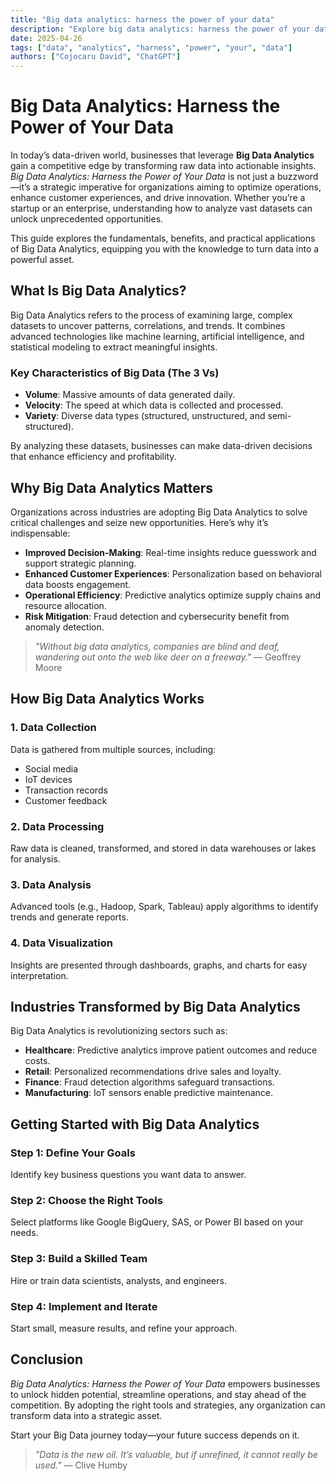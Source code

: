 ```yaml
---
title: "Big data analytics: harness the power of your data"
description: "Explore big data analytics: harness the power of your data in this detailed guide, offering insights, strategies, and practical tips to enhance your understanding and application of the topic."
date: 2025-04-26
tags: ["data", "analytics", "harness", "power", "your", "data"]
authors: ["Cojocaru David", "ChatGPT"]
---
```


# Big Data Analytics: Harness the Power of Your Data  

In today’s data-driven world, businesses that leverage **Big Data Analytics** gain a competitive edge by transforming raw data into actionable insights. *Big Data Analytics: Harness the Power of Your Data* is not just a buzzword—it’s a strategic imperative for organizations aiming to optimize operations, enhance customer experiences, and drive innovation. Whether you’re a startup or an enterprise, understanding how to analyze vast datasets can unlock unprecedented opportunities.  

This guide explores the fundamentals, benefits, and practical applications of Big Data Analytics, equipping you with the knowledge to turn data into a powerful asset.  

## What Is Big Data Analytics?  

Big Data Analytics refers to the process of examining large, complex datasets to uncover patterns, correlations, and trends. It combines advanced technologies like machine learning, artificial intelligence, and statistical modeling to extract meaningful insights.  

### Key Characteristics of Big Data (The 3 Vs)  
- **Volume**: Massive amounts of data generated daily.  
- **Velocity**: The speed at which data is collected and processed.  
- **Variety**: Diverse data types (structured, unstructured, and semi-structured).  

By analyzing these datasets, businesses can make data-driven decisions that enhance efficiency and profitability.  

## Why Big Data Analytics Matters  

Organizations across industries are adopting Big Data Analytics to solve critical challenges and seize new opportunities. Here’s why it’s indispensable:  

- **Improved Decision-Making**: Real-time insights reduce guesswork and support strategic planning.  
- **Enhanced Customer Experiences**: Personalization based on behavioral data boosts engagement.  
- **Operational Efficiency**: Predictive analytics optimize supply chains and resource allocation.  
- **Risk Mitigation**: Fraud detection and cybersecurity benefit from anomaly detection.  

> *"Without big data analytics, companies are blind and deaf, wandering out onto the web like deer on a freeway."* — Geoffrey Moore  

## How Big Data Analytics Works  

### 1. Data Collection  
Data is gathered from multiple sources, including:  
- Social media  
- IoT devices  
- Transaction records  
- Customer feedback  

### 2. Data Processing  
Raw data is cleaned, transformed, and stored in data warehouses or lakes for analysis.  

### 3. Data Analysis  
Advanced tools (e.g., Hadoop, Spark, Tableau) apply algorithms to identify trends and generate reports.  

### 4. Data Visualization  
Insights are presented through dashboards, graphs, and charts for easy interpretation.  

## Industries Transformed by Big Data Analytics  

Big Data Analytics is revolutionizing sectors such as:  

- **Healthcare**: Predictive analytics improve patient outcomes and reduce costs.  
- **Retail**: Personalized recommendations drive sales and loyalty.  
- **Finance**: Fraud detection algorithms safeguard transactions.  
- **Manufacturing**: IoT sensors enable predictive maintenance.  

## Getting Started with Big Data Analytics  

### Step 1: Define Your Goals  
Identify key business questions you want data to answer.  

### Step 2: Choose the Right Tools  
Select platforms like Google BigQuery, SAS, or Power BI based on your needs.  

### Step 3: Build a Skilled Team  
Hire or train data scientists, analysts, and engineers.  

### Step 4: Implement and Iterate  
Start small, measure results, and refine your approach.  

## Conclusion  

*Big Data Analytics: Harness the Power of Your Data* empowers businesses to unlock hidden potential, streamline operations, and stay ahead of the competition. By adopting the right tools and strategies, any organization can transform data into a strategic asset.  

Start your Big Data journey today—your future success depends on it.  

> *"Data is the new oil. It’s valuable, but if unrefined, it cannot really be used."* — Clive Humby
